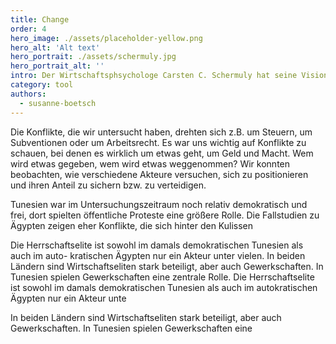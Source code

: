 ```yaml
---
title: Change
order: 4
hero_image: ./assets/placeholder-yellow.png
hero_alt: 'Alt text'
hero_portrait: ./assets/schermuly.jpg
hero_portrait_alt: ''
intro: Der Wirtschaftsphsychologe Carsten C. Schermuly hat seine Vision einer besseren Arbeitswelt veröffentlich. Er nennt sie einer "New-Work-Utopie". im Interview spricht er über sein Verständnis von New Work, warum es mehr ist als hybride Arbeit und weshalb psychologisches Empowerment eine zentrale Rolle spielen sollte.
category: tool
authors:
  - susanne-boetsch
---
```


<Interview>

<InterviewQuestion q="Seit März 2022 arbeiten Sie an dem Projekt „Widerstände und Rückschritte in der Realisierung von gendersensiblen Menschenrechten im Peacebuilding“, das von der Deutschen Stiftung Friedensforschung (DSF) gefördert wird. Worum geht es?">

Die Konflikte, die wir untersucht haben, drehten sich z.B. um Steuern, um Subventionen oder um Arbeitsrecht. Es war uns wichtig auf Konflikte zu schauen, bei denen es wirklich um etwas geht, um Geld und Macht. Wem wird etwas gegeben, wem wird etwas weggenommen? Wir konnten beobachten, wie verschiedene Akteure versuchen, sich zu positionieren und ihren Anteil zu sichern bzw. zu verteidigen.

Tunesien war im Untersuchungszeitraum noch relativ demokratisch und frei, dort spielten öffentliche Proteste eine größere Rolle. Die Fallstudien zu Ägypten zeigen eher Konflikte, die sich hinter den Kulissen

</InterviewQuestion>

<InterviewQuestion q="Der Begriff Feministische Außenpolitik hat in den letzten Jahren deutlich an Prominenz gewonnen. Sehen Sie hier Fortschritte?">

Die Herrschaftselite ist sowohl im damals demokratischen Tunesien als auch im auto- kratischen Ägypten nur ein Akteur unter vielen. In beiden Ländern sind Wirtschaftseliten stark beteiligt, aber auch Gewerkschaften. In Tunesien spielen Gewerkschaften eine zentrale Rolle. Die Herrschaftselite ist sowohl im damals demokratischen Tunesien als auch im autokratischen Ägypten nur ein Akteur unte

</InterviewQuestion>

<InterviewQuestion q="Gibt es etwas, das an feministischer Forschung häufig missverstanden wird?">

In beiden Ländern sind Wirtschaftseliten stark beteiligt, aber auch Gewerkschaften. In Tunesien spielen Gewerkschaften eine

</InterviewQuestion>

</Interview>
